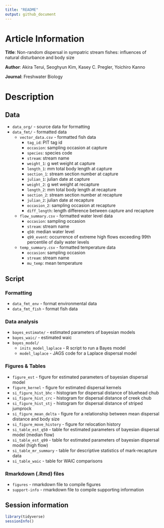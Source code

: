 ```yaml
---
title: "README"
output: github_document
---
```


# Article Information

**Title**: Non-random dispersal in sympatric stream fishes: influences of natural disturbance and body size

**Author**: Akira Terui, Seoghyun Kim, Kasey C. Pregler, Yoichiro Kanno

**Journal**: Freshwater Biology

# Description

## Data
- `data_org/` - source data for formatting
- `data_fmt/` - formatted data
  - `vector_data.csv` - formatted fish data
    - `tag_id`: PIT tag id
    - `occasion`: sampling occasion at capture
    - `species`: species code
    - `stream`: stream name
    - `weight_1`: g wet weight at capture
    - `length_1`: mm total body length at capture
    - `section_1`: stream section number at capture
    - `julian_1`: julian date at capture
    - `weight_2`: g wet weight at recapture
    - `length_2`: mm total body length at recapture
    - `section_2`: stream section number at recapture
    - `julian_2`: julian date at recapture
    - `occasion_2`: sampling occasion at recapture
    - `diff_length`: length difference between capture and recapture
  - `flow_summary.csv` - formatted water level data
    - `occasion`: sampling occasion
    - `stream`: stream name
    - `q50`: median water level
    - `q99_event`: occurrence of extreme high flows exceeding 99th percentile of daily water levels
  - `temp_summary.csv` - formatted temperature data
    - `occasion`: sampling occasion
    - `stream`: stream name
    - `mu_temp`: mean temperature

## Script

### Formatting

- `data_fmt_env` - format environmental data
- `data_fmt_fish` - format fish data

### Data analysis

- `bayes_estimate/` - estimated parameters of bayesian models
- `bayes_waic/` - estimated waic
- `bayes_model/`
  - `inits_model_laplace` - R script to run a Bayes model
  - `model_laplace` - JAGS code for a Laplace dispersal model

### Figures & Tables

- `figure_est` - figure for estimated parameters of bayesian dispersal model
- `figure_kernel` - figure for estimated dispersal kernels
- `si_figure_hist_bhc` - histogram for dispersal distance of bluehead chub
- `si_figure_hist_crc` - histogram for dispersal distance of creek chub
- `si_figure_hist_stj` - histogram for dispersal distance of striped jumprock
- `si_figure_mean_delta` - figure for a relationship between mean dispersal distance and body size
- `si_figure_move_history` - figure for relocation history
- `si_table_est_q50` - table for estimated parameters of bayesian dispersal model (median flow)
- `si_table_est_q99` - table for estimated parameters of bayesian dispersal model (high flow)
- `si_table_mr_summary` - table for descriptive statistics of mark-recapture data
- `si_table_waic` - table for WAIC comparisons

### Rmarkdown (.Rmd) files

- `figures` - rmarkdown file to compile figures
- `support-info` - rmarkdown file to compile supporting information

## Session information

```r
library(tidyverse)
sessionInfo()
```

